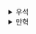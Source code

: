 <details>
  <summary>우석</summary>
  # 연습문제 결과
```kotlin

sealed class ElevatorCommand {
    abstract val floor: Int

    data class Call(override val floor: Int) : ElevatorCommand()
    data class Select(override val floor: Int) : ElevatorCommand()
    data class Fix(override val floor: Int) : ElevatorCommand()
}

sealed class ElevatorState {
    abstract val startFloor: Int

    data class Moving(val toFloor: Int) : ElevatorState() {
        override val startFloor get() = toFloor
    }

    data class Stopped(val floor: Int) : ElevatorState() {
        override val startFloor get() = floor
    }

    data class Broken(val floor: Int) : ElevatorState() {
        override val startFloor get() = floor
    }
}

sealed class ElevatorEvent {
    data class ButtonPressed(val floor: Int) : ElevatorEvent()
    data class ElevatorMoved(val fromFloor: Int, val toFloor: Int) : ElevatorEvent()
    data class Broken(val floor: Int) : ElevatorEvent()
    data class Fixed(val floor: Int) : ElevatorEvent()
}



fun foldElevatorEvents(events: List<ElevatorEvent>): ElevatorState =
    events.fold(ElevatorState.Stopped(0) as ElevatorState) { state, event ->
        when (event) {
            is ElevatorEvent.Broken ->
                ElevatorState.Broken(state.startFloor)
            is ElevatorEvent.ButtonPressed ->
                if (state is ElevatorState.Broken) state
                else if (event.floor != state.startFloor) ElevatorState.Moving(event.floor)
                else ElevatorState.Stopped(event.floor)
            is ElevatorEvent.ElevatorMoved ->
                if (state is ElevatorState.Broken) state
                else ElevatorState.Stopped(event.toFloor)
            is ElevatorEvent.Fixed -> ElevatorState.Stopped(event.floor)
        }
    }

fun handleElevatorCommand(state: ElevatorState, command: ElevatorCommand): List<ElevatorEvent> =
    when (command) {
        is ElevatorCommand.Call, is ElevatorCommand.Select ->
            if (state is ElevatorState.Broken) listOf(ElevatorEvent.Broken(state.startFloor))
            else if (command.floor != state.startFloor) listOf(
                ElevatorEvent.ButtonPressed(command.floor),
                ElevatorEvent.ElevatorMoved(state.startFloor, command.floor)
            )
            else emptyList()
        is ElevatorCommand.Fix ->
            if (state is ElevatorState.Broken) listOf(ElevatorEvent.Fixed(state.startFloor))
            else emptyList()
    }
```


## 연습문제 6.1
```kotlin
@Test
fun `initially with no events it is stopped at floor 0`() {
    val state = foldElevatorEvents(emptyList())
    expectThat(state).isEqualTo(ElevatorState.Stopped(floor = 0))
}

@Test
fun `ButtonPressed for a different floor yields Moving state`() {
    val events = listOf(
        ElevatorEvent.ButtonPressed(floor = 3)
    )
    val state = foldElevatorEvents(events)
    expectThat(state).isEqualTo(ElevatorState.Moving(toFloor = 3))
}

@Test
fun `ButtonPressed for the same floor yields Stopped state`() {
    val events = listOf(
        ElevatorEvent.ButtonPressed(floor = 0)
    )
    val state = foldElevatorEvents(events)
    expectThat(state).isEqualTo(ElevatorState.Stopped(floor = 0))
}

@Test
fun `ElevatorMoved always yields Stopped at toFloor`() {
    val events = listOf(
        ElevatorEvent.ElevatorMoved(fromFloor = 5, toFloor = 2)
    )
    val state = foldElevatorEvents(events)
    expectThat(state).isEqualTo(ElevatorState.Stopped(floor = 2))
}

@Test
fun `mixed sequence of ButtonPressed and ElevatorMoved folds correctly`() {
    val events = listOf(
        ElevatorEvent.ButtonPressed(floor = 2),
        ElevatorEvent.ElevatorMoved(fromFloor = 0, toFloor = 2),
        ElevatorEvent.ButtonPressed(floor = 5),
        ElevatorEvent.ElevatorMoved(fromFloor = 2, toFloor = 5)
    )
    val state = foldElevatorEvents(events)
    expectThat(state).isEqualTo(ElevatorState.Stopped(floor = 5))
}
```

## 연습문제 6.2
```kotlin
@Test
fun `elevator opens the doors at the called floor`() {
    val events = listOf<ElevatorEvent>(ElevatorEvent.ElevatorMoved(fromFloor = 0, toFloor = 3))
    val newEvents = processCommand(events, ElevatorCommand.Call(floor = 5))
    expectThat(foldElevatorEvents(newEvents))
        .isEqualTo(ElevatorState.Stopped(floor = 5))
}

@Test
fun `elevator opens the doors at the selected floor when someone presses a floor button`() {
    val events = listOf<ElevatorEvent>(ElevatorEvent.ElevatorMoved(fromFloor = 0, toFloor = 5))
    val newEvents = processCommand(events, ElevatorCommand.Select(floor = 10))
    expectThat(foldElevatorEvents(newEvents))
        .isEqualTo(ElevatorState.Stopped(floor = 10))
}

@Test
fun `elevator doesn't move if someone selects the same floor it's already on`() {
    val events = listOf(
        ElevatorEvent.ButtonPressed(floor = 10),
        ElevatorEvent.ElevatorMoved(fromFloor = 0, toFloor = 10)
    )
    val newEvents = processCommand(events, ElevatorCommand.Select(floor = 10))
    expectThat(foldElevatorEvents(newEvents))
        .isEqualTo(ElevatorState.Stopped(floor = 10))
}

private fun processCommand(
    events: List<ElevatorEvent>,
    command: ElevatorCommand
): List<ElevatorEvent> =
    events + handleElevatorCommand(foldElevatorEvents(events), command)
```

## 연습문제 6.3
```kotlin
@Test
fun `if elevator is broken it won't move`() {
    val events = listOf<ElevatorEvent>(ElevatorEvent.Broken(0))
    val newEvents = events + handleElevatorCommand(
        foldElevatorEvents(events),
        ElevatorCommand.Call(5)
    )
    expectThat(foldElevatorEvents(newEvents)).isEqualTo(ElevatorState.Broken(0))
}

@Test
fun `if elevator is fixed change status`() {

    val events = listOf<ElevatorEvent>(ElevatorEvent.Broken(0))
    val newEvents = events + handleElevatorCommand(
        foldElevatorEvents(events),
        ElevatorCommand.Fix(0)
    )
    expectThat(foldElevatorEvents(newEvents)).isEqualTo(ElevatorState.Stopped(0))
}
```
</details><details>
  <summary>만혁</summary>
  # 연습문제 6.1

```kt
// ElevatorState.kt
sealed class ElevatorState

data class WaitingAt(val floor: Int) : ElevatorState() {
    fun handle(command: ElevatorCommand): ElevatorState = when (command) {
        is CallElevator -> MovingTo(to = command.floor, from = floor)
        is SelectFloor -> MovingTo(to = command.destination, from = floor)
    }
}
data class MovingTo(val to: Int, val from: Int): ElevatorState() {
    fun handle(command: ElevatorCommand) = this
}


// ElevatorCommand.kt
sealed class ElevatorCommand

data class CallElevator(val floor: Int): ElevatorCommand() 
data class SelectFloor(val destination: Int) : ElevatorCommand()

// Elevator.kt

fun handle(state: ElevatorState, command: ElevatorCommand): ElevatorState {
    return when (state) {
        is MovingTo -> state.handle(command)
        is WaitingAt -> state.handle(command)
    }
}

// ElevatorTest.kt
class ElevatorTest {
    @Test
    fun waitToMove() {
        val initState = WaitingAt(1)
        val command = SelectFloor(5)

        val handled = handle(initState, command)

        Assertions.assertEquals(MovingTo(5, 1), handled)
    }
}
```

# 연습문제 6.2

```kt
// ElevatorState.kt
sealed class ElevatorState

data class WaitingAt(val floor: Int) : ElevatorState() {
    fun commandToEvents(command: ElevatorCommand): List<ElevatorEvent> = when (command) {
        is CallElevator -> listOf(
            ElevatorCalled(floor = command.floor),
            ElevatorMoved(from = floor, to = command.floor)
        )
        is SelectFloor -> listOf(
            FloorSelected(command.destination),
            ElevatorMoved(to = command.destination, from = floor)
        )
    }
}
data class MovingTo(val to: Int, val from: Int): ElevatorState() {
    fun commandToEvents(command: ElevatorCommand) = this
}


// ElevatorCommand.kt
sealed class ElevatorCommand

data class CallElevator(val floor: Int): ElevatorCommand() 
data class SelectFloor(val destination: Int) : ElevatorCommand()

// ElevatorEvent.kt
sealed class ElevatorEvent

data class ElevatorMoved(val from: Int, val to: Int): ElevatorEvent()
data class ElevatorArrived(val floor: Int): ElevatorEvent()
data class FloorSelected(val floor: Int): ElevatorEvent()
data class ElevatorCalled(val floor: Int): ElevatorEvent()



// Elevator.kt
fun handleCommand(state: ElevatorState, command: ElevatorCommand) : List<ElevatorEvent> {
    return when(state) {
        is MovingTo -> emptyList()
        is WaitingAt -> {
            when(command) {
                is CallElevator -> state.commandToEvents(command)
                is SelectFloor -> state.commandToEvents(command)
            }
        }
    }
}

fun evolve(state: ElevatorState, event: ElevatorEvent): ElevatorState = when (event) {
    is ElevatorMoved -> MovingTo(to = event.to, from = event.from)
    is ElevatorArrived -> WaitingAt(event.floor)
    is FloorSelected -> state  // 상태 변화 없음
    is ElevatorCalled -> state  // 상태 변화 없음
}

fun fold(initial: ElevatorState, events: List<ElevatorEvent>): ElevatorState =
    events.fold(initial) { state, event -> evolve(state, event) }


// ElevatorTest.kt
class ElevatorTest {
    @Test
    fun addEvents() {
        val initState = WaitingAt(floor = 1)
        val events = listOf(
            ElevatorCalled(3),
            ElevatorMoved(from = 1, to = 3),
            ElevatorArrived(3),
            FloorSelected(5),
            ElevatorMoved(from = 3, to = 5),
            ElevatorArrived(floor = 5)
        )

        val result = fold(initState, events)

        Assertions.assertEquals(
            result, WaitingAt(floor = 5)
        )
    }
}
```

# 연습문제 6.3

```kt
// ElevatorState.kt
sealed class ElevatorState

data class WaitingAt(val floor: Int) : ElevatorState() {
    fun handle(command: ElevatorCommand): ElevatorState = when (command) {
        is CallElevator -> MovingTo(to = command.floor, from = floor)
        is SelectFloor -> MovingTo(to = command.destination, from = floor)
        is BreakDown -> MovingTo(to = 1, from = floor)
        is RepairElevator -> WaitingAt(floor = 1)
    }

    fun decide(command: ElevatorCommand): List<ElevatorEvent> = when (command) {
        is CallElevator -> listOf(
            ElevatorCalled(floor = command.floor),
            ElevatorMoved(from = floor, to = command.floor)
        )

        is SelectFloor -> listOf(
            FloorSelected(command.destination),
            ElevatorMoved(to = command.destination, from = floor)
        )

        is RepairElevator -> listOf(
            ElevatorRepaired(),
        )

        is BreakDown -> listOf(
            ElevatorMoved(from = floor, to = 1)
        )
    }
}

data class MovingTo(val to: Int, val from: Int) : ElevatorState() {
    fun handle(command: ElevatorCommand) = this
    fun decide(command: ElevatorCommand): List<ElevatorEvent> = emptyList()
}

data class Broken(val cause: String) : ElevatorState() {
    fun handle(command: ElevatorCommand): ElevatorState = this
    fun decide(command: ElevatorCommand): List<ElevatorEvent> = when (command) {
        is CallElevator, is SelectFloor, is BreakDown -> emptyList()
        is RepairElevator -> listOf(ElevatorRepaired())
    }

}


// ElevatorCommand.kt
data class CallElevator(val floor: Int): ElevatorCommand()

data class SelectFloor(val destination: Int) : ElevatorCommand()

data class BreakDown(val cause: String): ElevatorCommand()

class RepairElevator : ElevatorCommand()




// ElevatorEvent.kt
sealed class ElevatorEvent

data class ElevatorMoved(val from: Int, val to: Int): ElevatorEvent()
data class ElevatorArrived(val floor: Int): ElevatorEvent()
data class FloorSelected(val floor: Int): ElevatorEvent()
data class ElevatorCalled(val floor: Int): ElevatorEvent()
data class ElevatorBroken(val cause: String): ElevatorEvent()
class ElevatorRepaired : ElevatorEvent()


// Elevator.kt
fun handleCommand(state: ElevatorState, command: ElevatorCommand): List<ElevatorEvent> = when (state) {
    is MovingTo -> state.decide(command)
    is WaitingAt -> state.decide(command)
    is Broken -> state.decide(command)
}

fun evolve(state: ElevatorState, event: ElevatorEvent): ElevatorState = when (event) {
    is ElevatorMoved -> MovingTo(to = event.to, from = event.from)
    is ElevatorArrived -> WaitingAt(event.floor)
    is FloorSelected -> state  // 상태 변화 없음
    is ElevatorCalled -> state  // 상태 변화 없음
    is ElevatorBroken -> Broken(cause = event.cause)
    is ElevatorRepaired -> WaitingAt(floor = 1)
}

fun fold(initial: ElevatorState, events: List<ElevatorEvent>): ElevatorState =
    events.fold(initial) { state, event -> evolve(state, event) }


// ElevatorTest.kt
class ElevatorTest {
    @Test
    fun brokenTest() {
        val initState = WaitingAt(floor = 1)
        val events = listOf(
            ElevatorCalled(3),
            ElevatorMoved(from = 1, to = 3),
            ElevatorBroken("케이블 끊어짐"),
            ElevatorRepaired(),
        )
        val result = fold(initState, events)

        Assertions.assertEquals(
            result, WaitingAt(floor = 1)
        )
    }
}
```
</details>